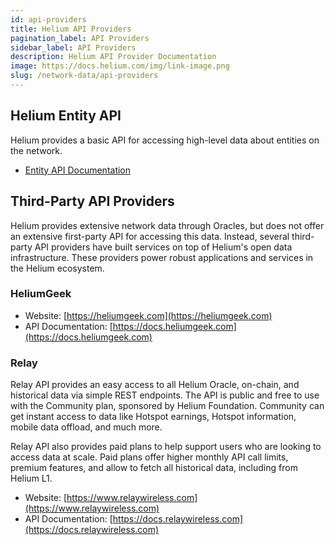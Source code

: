 ```yaml
---
id: api-providers
title: Helium API Providers
pagination_label: API Providers
sidebar_label: API Providers
description: Helium API Provider Documentation
image: https://docs.helium.com/img/link-image.png
slug: /network-data/api-providers
---
```


## Helium Entity API

Helium provides a basic API for accessing high-level data about entities on the network.

- [Entity API Documentation](/network-data/entity-api)

## Third-Party API Providers

Helium provides extensive network data through Oracles, but does not offer an extensive first-party
API for accessing this data. Instead, several third-party API providers have built services on top
of Helium's open data infrastructure. These providers power robust applications and services in the
Helium ecosystem.

### HeliumGeek

- Website: [https://heliumgeek.com](https://heliumgeek.com)
- API Documentation: [https://docs.heliumgeek.com](https://docs.heliumgeek.com)

### Relay

Relay API provides an easy access to all Helium Oracle, on-chain, and historical data via simple
REST endpoints. The API is public and free to use with the Community plan, sponsored by Helium
Foundation. Community can get instant access to data like Hotspot earnings, Hotspot information,
mobile data offload, and much more.

Relay API also provides paid plans to help support users who are looking to access data at scale.
Paid plans offer higher monthly API call limits, premium features, and allow to fetch all historical
data, including from Helium L1.

- Website: [https://www.relaywireless.com](https://www.relaywireless.com)
- API Documentation: [https://docs.relaywireless.com](https://docs.relaywireless.com)
